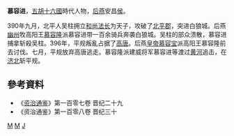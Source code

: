 '''慕容进'''，[[五胡|五胡]][[十六國|十六國]]時代人物，[[后燕|后燕]]安昌[[侯|侯]]。

390年九月，北平人吴柱拥立[[和尚|和尚]][[法长|法长]]为天子，攻破了[[北平郡|北平郡]]，突进白狼城。后燕[[幽州|幽州]]牧高阳王[[慕容隆|慕容隆]]派慕容进带一百余骑兵奔袭白狼城。吴柱的部众溃散，慕容进捕拿斩殺吴柱。396年，平规叛亂占据了[[高唐|高唐]]。后燕[[皇帝|皇帝]][[慕容宝|慕容宝]]派高阳王慕容隆前去讨伐。七月，平规放弃高唐逃走。慕容隆派建威将军慕容进等渡过[[黄河|黄河]]追击，在[[济北|济北]]斩平规。

==參考資料==
* 《[[资治通鉴|资治通鉴]]》第一百零七卷 晋纪二十九
* 《资治通鉴》第一百零八卷 晋纪三十

[[分类:五胡十六国将军|M]]
[[分类:后燕皇族|M]]
[[分类:慕容姓|J]]